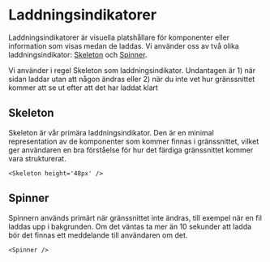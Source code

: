 # Laddningsindikatorer


Laddningsindikatorer är visuella platshållare för komponenter eller information som visas medan de laddas.
Vi använder oss av två olika laddningsindikator: [Skeleton](/components/skeleton) och [Spinner](/components/spinner).

Vi använder i regel Skeleton som laddningsindikator. Undantagen är 1) när sidan laddar utan att någon ändras eller 2) när du inte vet hur gränssnittet kommer att se ut efter att det har laddat klart

## Skeleton

Skeleton är vår primära laddningsindikator. Den är en minimal representation av de komponenter som kommer finnas i gränssnittet, vilket ger användaren en bra förståelse för hur det färdiga gränssnittet kommer vara strukturerat.

```tsx
<Skeleton height='48px' />
```

<div className='card'>
  <Skeleton height='48px' />
</div>

## Spinner

Spinnern används primärt när gränssnittet inte ändras, till exempel när en fil laddas upp i bakgrunden. Om det väntas ta mer än 10 sekunder att ladda bör det finnas ett meddelande till användaren om det.

```tsx
<Spinner />
```

<div className='card'>
  <Spinner />
</div>
